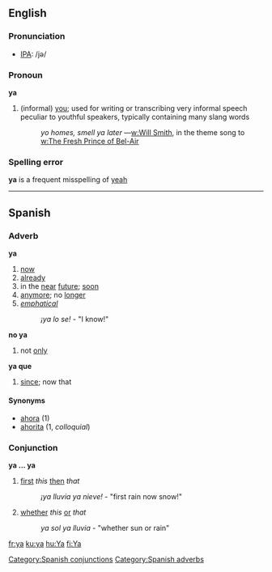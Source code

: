 ==English==
===Pronunciation===
* [[IPA]]: /jə/

===Pronoun===
'''ya'''

# (informal) [[you]]; used for writing or transcribing very informal speech peculiar to youthful speakers, typically containing many slang words
#: ''yo homes, smell ya later'' —[[w:Will Smith]], in the theme song to [[w:The Fresh Prince of Bel-Air]]

===Spelling error===
'''ya''' is a frequent misspelling of [[yeah]]

----

==Spanish==
===Adverb===
'''ya'''
# [[now]]
# [[already]]
# in the [[near]] [[future]]; [[soon]]
# [[anymore]]; no [[longer]]
# ''[[emphatical]]''
#: ''¡ya lo se!'' - "I know!"

'''no ya'''
# not [[only]]

'''ya que'''
# [[since]]; now that

====Synonyms====
*[[ahora]] (1)
*[[ahorita]] (1, ''colloquial'')

=== Conjunction ===
'''ya ... ya'''
# [[first]] ''this'' [[then]] ''that''
#: ''¡ya lluvia ya nieve!'' - "first rain now snow!"
# [[whether]] ''this'' [[or]] ''that''
#: ''ya sol ya lluvia'' - "whether sun or rain"
 
[[Category:Spanish conjunctions]]
[[Category:Spanish adverbs]]

[[fr:ya]]
[[ku:ya]]
[[hu:Ya]]
[[fi:Ya]]